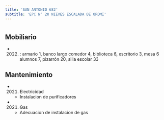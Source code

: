 ```yaml
---
title: 'SAN ANTONIO 682'
subtitle: 'EPC N° 20 NIEVES ESCALADA DE OROMI'
---
```


#


## Mobiliario

*  (2022) : armario 1, banco largo comedor 4, biblioteca 6, escritorio 3, mesa 6 alumnos 7, pizarrón 20, silla escolar 33 





## Mantenimiento

*  (2021) Electricidad 
    + Instalacion de purificadores

*  (2021) Gas 
    + Adecuacion de instalacion de gas



